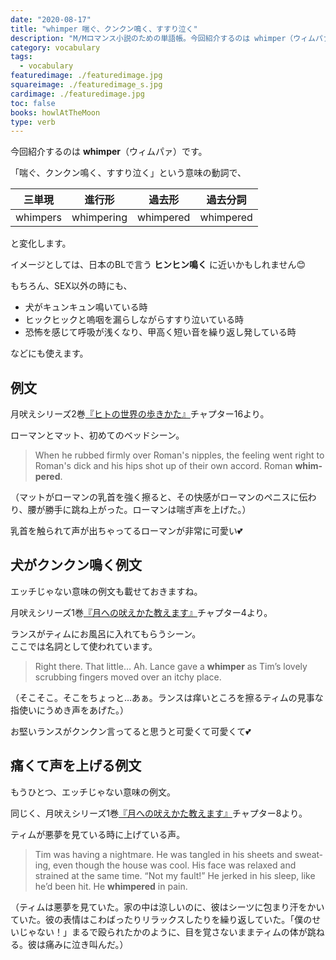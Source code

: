 ```yaml
---
date: "2020-08-17"
title: "whimper 喘ぐ、クンクン鳴く、すすり泣く"
description: "M/Mロマンス小説のための単語帳。今回紹介するのは whimper（ウィムパァ）「喘ぐ、クンクン鳴く、すすり泣く」という意味の動詞です。"
category: vocabulary
tags:
  - vocabulary
featuredimage: ./featuredimage.jpg
squareimage: ./featuredimage_s.jpg
cardimage: ./featuredimage.jpg
toc: false
books: howlAtTheMoon
type: verb
---
```



今回紹介するのは __whimper__（ウィムパァ）です。  

「喘ぐ、クンクン鳴く、すすり泣く」という意味の動詞で、

|三単現|進行形|過去形|過去分詞|
|---|---|---|---|
|whimpers|whimpering|whimpered|whimpered|

と変化します。

イメージとしては、日本のBLで言う __ヒンヒン鳴く__ に近いかもしれません😊

もちろん、SEX以外の時にも、

- 犬がキュンキュン鳴いている時
- ヒックヒックと嗚咽を漏らしながらすすり泣いている時
- 恐怖を感じて呼吸が浅くなり、甲高く短い音を繰り返し発している時

などにも使えます。

<VocabularySeriesMoan current="whimper" />

## 例文

月吠えシリーズ2巻[『ヒトの世界の歩きかた』](/mm-romance/how-to-walk-like-a-man/)チャプター16より。

ローマンとマット、初めてのベッドシーン。

<Blockquote book srcBook="howToWalkLikeAMan" lang="en" chapter="16">
When he rubbed firmly over Roman's nipples, the feeling went right to Roman's dick and his hips shot up of their own accord. Roman <strong>whimpered</strong>.
</Blockquote>

<p className="translation">（マットがローマンの乳首を強く擦ると、その快感がローマンのペニスに伝わり、腰が勝手に跳ね上がった。ローマンは喘ぎ声を上げた。）</p>

乳首を触られて声が出ちゃってるローマンが非常に可愛い💕

## 犬がクンクン鳴く例文

エッチじゃない意味の例文も載せておきますね。

月吠えシリーズ1巻[『月への吠えかた教えます』](/mm-romance/how-to-howl-at-the-moon/)チャプター4より。

ランスがティムにお風呂に入れてもらうシーン。  
ここでは名詞として使われています。

<Blockquote book srcBook="howToHowlAtTheMoon" lang="en" chapter="4">
Right there. That little… Ah. Lance gave a <strong>whimper</strong> as Tim’s lovely scrubbing fingers moved over an itchy place.
</Blockquote>

<p className="translation">（そこそこ。そこをちょっと…あぁ。ランスは痒いところを擦るティムの見事な指使いにうめき声をあげた。）</p>

お堅いランスがクンクン言ってると思うと可愛くて可愛くて💕

## 痛くて声を上げる例文

もうひとつ、エッチじゃない意味の例文。

同じく、月吠えシリーズ1巻[『月への吠えかた教えます』](/mm-romance/how-to-howl-at-the-moon/)チャプター8より。

ティムが悪夢を見ている時に上げている声。

<Blockquote book srcBook="howToHowlAtTheMoon" lang="en" chapter="8">
Tim was having a nightmare. He was tangled in his sheets and sweating, even though the house was cool. His face was relaxed and strained at the same time. “Not my fault!” He jerked in his sleep, like he’d been hit. He <strong>whimpered</strong> in pain.
</Blockquote>

<p className="translation">（ティムは悪夢を見ていた。家の中は涼しいのに、彼はシーツに包まり汗をかいていた。彼の表情はこわばったりリラックスしたりを繰り返していた。「僕のせいじゃない！」まるで殴られたかのように、目を覚さないままティムの体が跳ねる。彼は痛みに泣き叫んだ。）</p>

<VocabularyFooter book="howToHowlAtTheMoon" />
